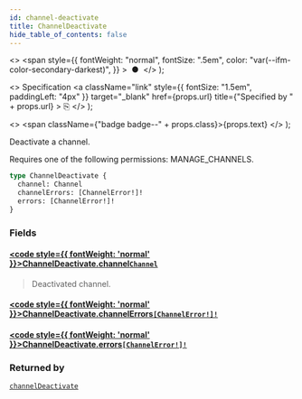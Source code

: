 ```yaml
---
id: channel-deactivate
title: ChannelDeactivate
hide_table_of_contents: false
---
```


  <>
    <span
      style={{
        fontWeight: "normal",
        fontSize: ".5em",
        color: "var(--ifm-color-secondary-darkest)",
      }}
    >
      &nbsp;●&nbsp;
    </span>
  </>
);

  <>
    Specification
    <a
      className="link"
      style={{ fontSize: "1.5em", paddingLeft: "4px" }}
      target="\_blank"
      href={props.url}
      title={"Specified by " + props.url}
    >
      ⎘
    </a>
  </>
);

  <>
    <span className={"badge badge--" + props.class}>{props.text}</span>
  </>
);

Deactivate a channel.

Requires one of the following permissions: MANAGE_CHANNELS.

```graphql
type ChannelDeactivate {
  channel: Channel
  channelErrors: [ChannelError!]!
  errors: [ChannelError!]!
}
```

### Fields

#### [<code style={{ fontWeight: 'normal' }}>ChannelDeactivate.<b>channel</b></code>](#)<Bullet />[`Channel`](../../api-reference/channels/objects/channel) <Badge class="secondary" text="object"/> <Badge class="secondary" text="channels"/>

> Deactivated channel.

#### [<code style={{ fontWeight: 'normal' }}>ChannelDeactivate.<b>channelErrors</b></code>](#)<Bullet />[`[ChannelError!]!`](../../api-reference/channels/objects/channel-error) <Badge class="secondary" text="non-null"/> <Badge class="secondary" text="object"/> <Badge class="secondary" text="channels"/>

>

#### [<code style={{ fontWeight: 'normal' }}>ChannelDeactivate.<b>errors</b></code>](#)<Bullet />[`[ChannelError!]!`](../../api-reference/channels/objects/channel-error) <Badge class="secondary" text="non-null"/> <Badge class="secondary" text="object"/> <Badge class="secondary" text="channels"/>

>

### Returned by

[`channelDeactivate`](../../api-reference/channels/mutations/channel-deactivate) <Badge class="secondary" text="mutation"/>

